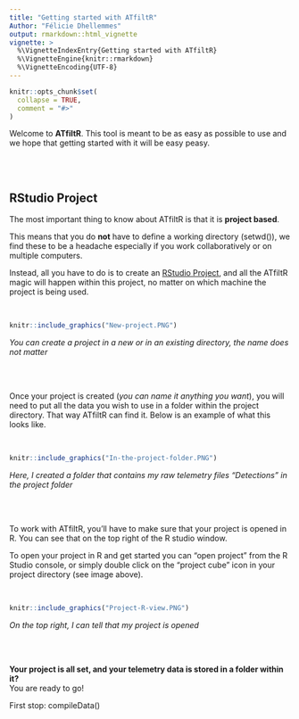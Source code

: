 ```yaml
---
title: "Getting started with ATfiltR"
Author: "Félicie Dhellemmes"
output: rmarkdown::html_vignette
vignette: >
  %\VignetteIndexEntry{Getting started with ATfiltR}
  %\VignetteEngine{knitr::rmarkdown}
  %\VignetteEncoding{UTF-8}
---
```


```r
knitr::opts_chunk$set(
  collapse = TRUE,
  comment = "#>"
)
```

Welcome to **ATfiltR**. 
This tool is meant to be as easy as possible to use and we hope that getting started with it will be easy peasy.

<br />
<br />

## RStudio Project  
The most important thing to know about ATfiltR is that it is **project based**. 

This means that you do **not** have to define a working directory (setwd()), we find these to be a headache especially if you work collaboratively or on multiple computers.

Instead, all you have to do is to create an [RStudio Project](https://support.rstudio.com/hc/en-us/articles/200526207-Using-RStudio-Projects), and all the ATfiltR magic will happen within this project, no matter on which machine the project is being used.


<br />
```r
knitr::include_graphics("New-project.PNG")
```  

*You can create a project in a new or in an existing directory, the name does not matter*

<br />
<br />

Once your project is created (*you can name it anything you want*), you will need to put all the data you wish to use in a folder within the project directory. That way ATfiltR can find it. Below is an example of what this looks like.

<br />

```r
knitr::include_graphics("In-the-project-folder.PNG")
```  

*Here, I created a folder that contains my raw telemetry files "Detections" in the project folder*


<br />
<br />

To work with ATfiltR, you'll have to make sure that your project is opened in R. You can see that on the top right of the R studio window. 

To open your project in R and get started you can "open project" from the R Studio console, or simply double click on the "project cube" icon in your project directory (see image above).

<br />
```r
knitr::include_graphics("Project-R-view.PNG")
```  

*On the top right, I can tell that my project is opened*

<br />
<br />

**Your project is all set, and your telemetry data is stored in a folder within it?**  
You are ready to go!

First stop: compileData()
